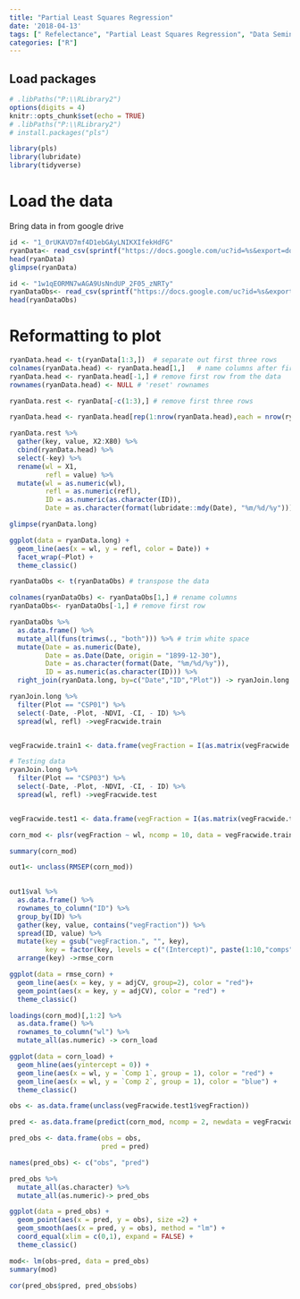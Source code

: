 ```yaml
---
title: "Partial Least Squares Regression"
date: '2018-04-13'
tags: [" Refelectance", "Partial Least Squares Regression", "Data Seminar"]
categories: ["R"]
---
```


## Load packages
  
```r
# .libPaths("P:\\RLibrary2")
options(digits = 4)
knitr::opts_chunk$set(echo = TRUE)
# .libPaths("P:\\RLibrary2")
# install.packages("pls")

library(pls)
library(lubridate)
library(tidyverse)
``` 

# Load the data

Bring data in from google drive 


```r

id <- "1_0rUKAVD7mf4D1ebGAyLNIKXIfekHdFG"
ryanData<- read_csv(sprintf("https://docs.google.com/uc?id=%s&export=download", id),col_names = FALSE)
head(ryanData)
glimpse(ryanData)

id <- "1w1qEORMN7wAGA9UsNndUP_2F05_zNRTy"
ryanDataObs<- read_csv(sprintf("https://docs.google.com/uc?id=%s&export=download", id),col_names = FALSE)
head(ryanDataObs)

```

# Reformatting to plot 

```r
ryanData.head <- t(ryanData[1:3,])  # separate out first three rows
colnames(ryanData.head) <- ryanData.head[1,]   # name columns after first row
ryanData.head <- ryanData.head[-1,] # remove first row from the data
rownames(ryanData.head) <- NULL # 'reset' rownames

ryanData.rest <- ryanData[-c(1:3),] # remove first three rows

ryanData.head <- ryanData.head[rep(1:nrow(ryanData.head),each = nrow(ryanData.rest)),]

ryanData.rest %>% 
  gather(key, value, X2:X80) %>% 
  cbind(ryanData.head) %>% 
  select(-key) %>% 
  rename(wl = X1,
         refl = value) %>% 
  mutate(wl = as.numeric(wl),
         refl = as.numeric(refl),
         ID = as.numeric(as.character(ID)),
         Date = as.character(format(lubridate::mdy(Date), "%m/%d/%y"))) -> ryanData.long

glimpse(ryanData.long)

ggplot(data = ryanData.long) + 
  geom_line(aes(x = wl, y = refl, color = Date)) + 
  facet_wrap(~Plot) + 
  theme_classic()

```

```r
ryanDataObs <- t(ryanDataObs) # transpose the data

colnames(ryanDataObs) <- ryanDataObs[1,] # rename columns
ryanDataObs<- ryanDataObs[-1,] # remove first row

ryanDataObs %>% 
  as.data.frame() %>% 
  mutate_all(funs(trimws(., "both"))) %>% # trim white space
  mutate(Date = as.numeric(Date),
         Date = as.Date(Date, origin = "1899-12-30"),
         Date = as.character(format(Date, "%m/%d/%y")),
         ID = as.numeric(as.character(ID))) %>% 
  right_join(ryanData.long, by=c("Date","ID","Plot")) -> ryanJoin.long
```

```r
ryanJoin.long %>% 
  filter(Plot == "CSP01") %>% 
  select(-Date, -Plot, -NDVI, -CI, - ID) %>% 
  spread(wl, refl) ->vegFracwide.train


vegFracwide.train1 <- data.frame(vegFraction = I(as.matrix(vegFracwide.train$vegFraction)),wl = I(as.matrix(vegFracwide.train[,-1])))

# Testing data
ryanJoin.long %>% 
  filter(Plot == "CSP03") %>% 
  select(-Date, -Plot, -NDVI, -CI, - ID) %>% 
  spread(wl, refl) ->vegFracwide.test


vegFracwide.test1 <- data.frame(vegFraction = I(as.matrix(vegFracwide.test$vegFraction)),wl = I(as.matrix(vegFracwide.test[,-1])))

```

```r
corn_mod <- plsr(vegFraction ~ wl, ncomp = 10, data = vegFracwide.train1, validation = "LOO")

summary(corn_mod)

out1<- unclass(RMSEP(corn_mod)) 
  

out1$val %>% 
  as.data.frame() %>% 
  rownames_to_column("ID") %>% 
  group_by(ID) %>% 
  gather(key, value, contains("vegFraction")) %>% 
  spread(ID, value) %>% 
  mutate(key = gsub("vegFraction.", "", key),
         key = factor(key, levels = c("(Intercept)", paste(1:10,"comps")))) %>% 
  arrange(key) ->rmse_corn

ggplot(data = rmse_corn) +
  geom_line(aes(x = key, y = adjCV, group=2), color = "red")+
  geom_point(aes(x = key, y = adjCV), color = "red") + 
  theme_classic()

```


```r
loadings(corn_mod)[,1:2] %>% 
  as.data.frame() %>% 
  rownames_to_column("wl") %>% 
  mutate_all(as.numeric) -> corn_load

ggplot(data = corn_load) +
  geom_hline(aes(yintercept = 0)) +
  geom_line(aes(x = wl, y = `Comp 1`, group = 1), color = "red") + 
  geom_line(aes(x = wl, y = `Comp 2`, group = 1), color = "blue") + 
  theme_classic()
```

```r
obs <- as.data.frame(unclass(vegFracwide.test1$vegFraction))

pred <- as.data.frame(predict(corn_mod, ncomp = 2, newdata = vegFracwide.test1))

pred_obs <- data.frame(obs = obs,
                       pred = pred)

names(pred_obs) <- c("obs", "pred")

pred_obs %>% 
  mutate_all(as.character) %>% 
  mutate_all(as.numeric)-> pred_obs

ggplot(data = pred_obs) +
  geom_point(aes(x = pred, y = obs), size =2) +
  geom_smooth(aes(x = pred, y = obs), method = "lm") +
  coord_equal(xlim = c(0,1), expand = FALSE) + 
  theme_classic()

mod<- lm(obs~pred, data = pred_obs)
summary(mod)

cor(pred_obs$pred, pred_obs$obs)
```

